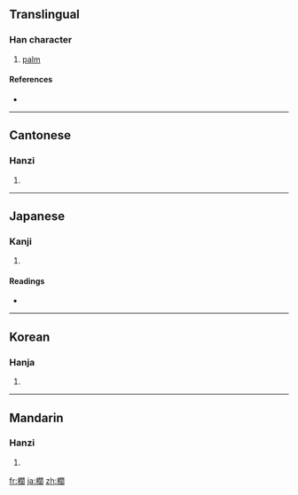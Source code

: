 {{also|榈}}
==Translingual==

===Han character===
{{Han char|rn=75|rad=木|as=15|sn=19|four=4792<sub>0</sub>|canj=木日弓口 (DANR)}}

# [[palm]]

====References====
* {{Han ref|kx=0560.220|dkj=15815|dj=0949.200|hdz=21311.050|uh=6ADA|ud=27354|bh=C371|bd=50033}}

----

==Cantonese==

===Hanzi===
{{yue-hanzi|jyut=|y=leui4|sim=榈}}

# {{defn|Cantonese}}

----

==Japanese==

===Kanji===
{{ja-kanji|grade=|rs=木15}}

# {{defn|Japanese}}

====Readings====
* {{ja-readings|on=[[りょ]] (ryo), [[ろ]] (ro)|kun=[[かりん]] (karin)}}

----

==Korean==

===Hanja===
{{ko-hanja|hangeul=려>여|eumhun=|rv=ryeo>yeo|mr=ryŏ>yŏ|y=lye>ye}}

# {{defn|Korean}}

----

==Mandarin==

===Hanzi===
{{cmn-hanzi|sim=榈|pin=[[lǘ]] ([[lü2]])|wg=lü<sup>2</sup>}}

# {{defn|Mandarin}}

[[fr:櫚]]
[[ja:櫚]]
[[zh:櫚]]